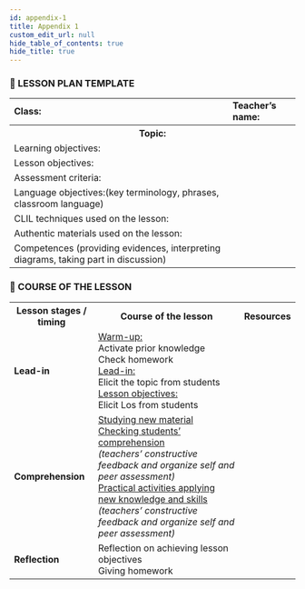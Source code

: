 ```yaml
---
id: appendix-1
title: Appendix 1
custom_edit_url: null
hide_table_of_contents: true
hide_title: true
---
```


### 📄 LESSON PLAN TEMPLATE

<table>
  <tr>
    <td>
      <strong>Class:</strong>
    </td>
    <td>
      <strong>Teacher’s name:</strong>
    </td>
  </tr>
  <tr>
    <th colspan='2'>Topic: </th>
  </tr>
  <tr>
    <td>Learning objectives:</td>
    <td></td>
  </tr>
  <tr>
    <td>Lesson objectives:</td>
    <td></td>
  </tr>
  <tr>
    <td>Assessment criteria:</td>
    <td></td>
  </tr>
  <tr>
    <td>Language objectives:(key terminology, phrases, classroom language)</td>
    <td></td>
  </tr>
  <tr>
    <td>CLIL techniques used on the lesson:</td>
    <td></td>
  </tr>
  <tr>
    <td>Authentic materials used on the lesson:</td>
    <td></td>
  </tr>
  <tr>
    <td>
      Competences (providing evidences, interpreting diagrams, taking part in
      discussion)
    </td>
    <td></td>
  </tr>
</table>

### 📄 COURSE OF THE LESSON

<table>
  <tr>
    <th>Lesson stages / timing</th>
    <th>Course of the lesson</th>
    <th>Resources</th>
  </tr>
  <tr>
    <td>
      <strong>Lead-in</strong>
    </td>
    <td>
      <u>Warm-up:</u>
      <br />
      Activate prior knowledge
      <br />
      Check homework
      <br />
      <u>Lead-in:</u>
      <br />
      Elicit the topic from students
      <br />
      <u>Lesson objectives:</u>
      <br />
      Elicit Los from students
      <br />
    </td>
    <td></td>
  </tr>
  <tr>
    <td>
      <strong>Comprehension</strong>
    </td>
    <td>
      <u>Studying new material</u>
      <br />
      <u>Checking students’ comprehension</u>
      <br />
      <em>(teachers’ constructive feedback and organize self and peer assessment)</em>
      <br/>
      <u>Practical activities applying new knowledge and skills</u>
      <em>(teachers’ constructive feedback and organize self and peer assessment)</em>
    </td>
    <td></td>
  </tr>
  <tr>
    <td>
      <strong>Reflection</strong>
    </td>
    <td>
        Reflection on achieving lesson objectives
        <br/>
        Giving homework
    </td>
    <td></td>
  </tr>
</table>
